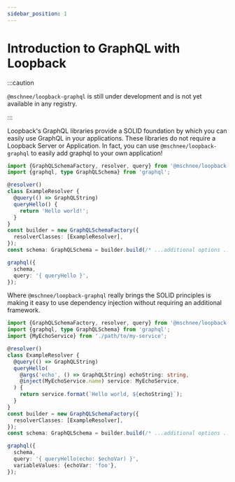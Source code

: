 ```yaml
---
sidebar_position: 1
---
```


# Introduction to GraphQL with Loopback

:::caution

`@mschnee/loopback-graphql` is still under development and is not yet available in any registry.

:::

Loopback's GraphQL libraries provide a SOLID foundation by which you can easily use GraphQL in your applications. These libraries do not require a Loopback Server or Application. In fact, you can use `@mschnee/loopback-graphql` to easily add graphql to your own application!

```ts
import {GraphQLSchemaFactory, resolver, query} from '@mschnee/loopback-graphql';
import {graphql, type GraphQLSchema} from 'graphql';

@resolver()
class ExampleResolver {
  @query(() => GraphQLString)
  queryHello() {
    return 'Hello world!';
  }
}
const builder = new GraphQLSchemaFactory({
  resolverClasses: [ExampleResolver],
});
const schema: GraphQLSchema = builder.build(/* ...additional options ...*/);

graphql({
  schema,
  query: '{ queryHello }',
});
```

Where `@mschnee/loopback-graphql` really brings the SOLID principles is making it easy to use dependency injection without requiring an additional framework.

```ts
import {GraphQLSchemaFactory, resolver, query} from '@mschnee/loopback-graphql';
import {graphql, type GraphQLSchema} from 'graphql';
import {MyEchoService} from './path/to/my-service';

@resolver()
class ExampleResolver {
  @query(() => GraphQLString)
  queryHello(
    @args('echo', () => GraphQLString) echoString: string,
    @inject(MyEchoService.name) service: MyEchoService,
  ) {
    return service.format(`Hello world, ${echoString}`);
  }
}
const builder = new GraphQLSchemaFactory({
  resolverClasses: [ExampleResolver],
});
const schema: GraphQLSchema = builder.build(/* ...additional options ...*/);

graphql({
  schema,
  query: '{ queryHello(echo: $echoVar) }',
  variableValues: {echoVar: 'foo'},
});
```
